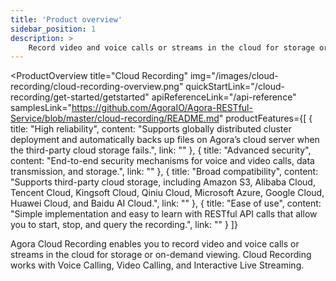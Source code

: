```yaml
---
title: 'Product overview'
sidebar_position: 1
description: >
    Record video and voice calls or streams in the cloud for storage or on-demand viewing.
---
```



<ProductOverview
title="Cloud Recording"
img="/images/cloud-recording/cloud-recording-overview.png"
quickStartLink="/cloud-recording/get-started/getstarted"
apiReferenceLink="/api-reference"
samplesLink="https://github.com/AgoraIO/Agora-RESTful-Service/blob/master/cloud-recording/README.md"
productFeatures={[
{
title: "High reliability",
content: "Supports globally distributed cluster deployment and automatically backs up files on Agora’s cloud server when the third-party cloud storage fails.",
link: ""
},
{
title: "Advanced security",
content: "End-to-end security mechanisms for voice and video calls, data transmission, and storage.",
link: ""
},
{
title: "Broad compatibility",
content: "Supports third-party cloud storage, including Amazon S3, Alibaba Cloud, Tencent Cloud, Kingsoft Cloud, Qiniu Cloud, Microsoft Azure, Google Cloud, Huawei Cloud, and Baidu AI Cloud.",
link: ""
},
{
title: "Ease of use",
content: "Simple implementation and easy to learn with RESTful API calls that allow you to start, stop, and query the recording.",
link: ""
}
]}

>

Agora Cloud Recording enables you to record video and voice calls or streams in the cloud for storage or on-demand viewing. Cloud Recording works with Voice Calling, Video Calling, and Interactive Live Streaming.

</ProductOverview>